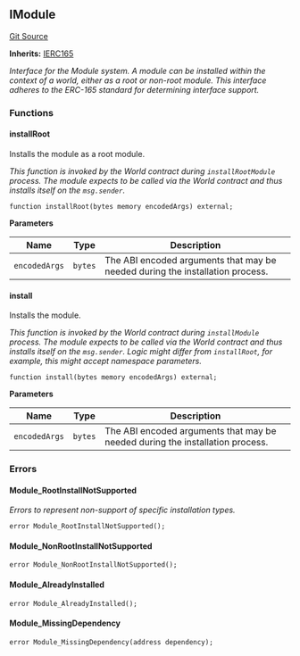 [//]: # "This file is autogenerated, do not change manually"

## IModule

[Git Source](https://github.com/latticexyz/mud/blob/main/packages/world/src/IModule.sol)

**Inherits:**
[IERC165](./erc165-external#ierc165)

_Interface for the Module system.
A module can be installed within the context of a world, either as a root or non-root module.
This interface adheres to the ERC-165 standard for determining interface support._

### Functions

#### installRoot

Installs the module as a root module.

_This function is invoked by the World contract during `installRootModule` process.
The module expects to be called via the World contract and thus installs itself on the `msg.sender`._

```solidity
function installRoot(bytes memory encodedArgs) external;
```

**Parameters**

| Name          | Type    | Description                                                                   |
| ------------- | ------- | ----------------------------------------------------------------------------- |
| `encodedArgs` | `bytes` | The ABI encoded arguments that may be needed during the installation process. |

#### install

Installs the module.

_This function is invoked by the World contract during `installModule` process.
The module expects to be called via the World contract and thus installs itself on the `msg.sender`.
Logic might differ from `installRoot`, for example, this might accept namespace parameters._

```solidity
function install(bytes memory encodedArgs) external;
```

**Parameters**

| Name          | Type    | Description                                                                   |
| ------------- | ------- | ----------------------------------------------------------------------------- |
| `encodedArgs` | `bytes` | The ABI encoded arguments that may be needed during the installation process. |

### Errors

#### Module_RootInstallNotSupported

_Errors to represent non-support of specific installation types._

```solidity
error Module_RootInstallNotSupported();
```

#### Module_NonRootInstallNotSupported

```solidity
error Module_NonRootInstallNotSupported();
```

#### Module_AlreadyInstalled

```solidity
error Module_AlreadyInstalled();
```

#### Module_MissingDependency

```solidity
error Module_MissingDependency(address dependency);
```
